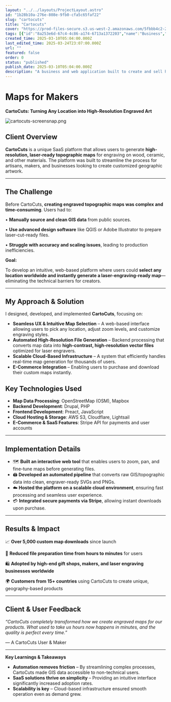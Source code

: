 ```yaml
---
layout: "../../layouts/ProjectLayout.astro"
id: "1b28b10a-276e-808e-9fb0-cfa5c65faf22"
slug: "cartocuts"
title: "Cartocuts"
cover: "https://prod-files-secure.s3.us-west-2.amazonaws.com/5fbbb4c2-2ced-4743-8413-ea48615b5809/3ccbb54f-f491-446e-b6b4-f19a4180e9f5/cutting-boards-02.jpg?X-Amz-Algorithm=AWS4-HMAC-SHA256&X-Amz-Content-Sha256=UNSIGNED-PAYLOAD&X-Amz-Credential=ASIAZI2LB4663UP735EG%2F20250325%2Fus-west-2%2Fs3%2Faws4_request&X-Amz-Date=20250325T235830Z&X-Amz-Expires=3600&X-Amz-Security-Token=IQoJb3JpZ2luX2VjELf%2F%2F%2F%2F%2F%2F%2F%2F%2F%2FwEaCXVzLXdlc3QtMiJGMEQCIDCUDzR03bZVspIJphEaK6NtePlM1%2Bstw02q4ze5cmgrAiBDtZtxkTfp5W71pU00KK04RyZcxbaACGiKW8bAGU57cyr%2FAwggEAAaDDYzNzQyMzE4MzgwNSIMt4bDFfBVtMey4vx5KtwDQpiOrkQJDVA5dpZoR9%2B9CMJyaQt9d%2FxZgHa66i0D9AIqz%2BTFJlUEwqaxWMl1d4kKFsQ4jLgpyhZKXtDKNGBZOdpYKrYAcZoH%2FaYTioHqRFlJSO%2Bw9X6wRBAKAo5aXxXA6iu68DoFc5vUY8I3irWEVI0TWQqy63z9EvI2KPdNeCtpUFGlonLb%2B4PIcC4s3X9Xv6foC8XhdgUagAYcA3lHsKFm6IvoFA9RCHArdgsUpn%2FVHcpNeDGEiepcK2MpVieV2YQDRVmJMwZTSQhMrsYpuwhDpB5z5yPihq2rNPthg%2B%2FRvkd%2FkWmDe8CGMFTBtAeRJSyZgOfIUSabLwozxnJZ3laQ5bYzvKIUcQ34Iots74B2YWlb74sQQzeHxvf86tyqqw6gU4PnYTptUPu12GePfaguINUOsCQWHwQZZlMmYGcU2ZMDx0RUIq6W1TQop0p8Kdt567tTo5ASnsve8WOXMkZonbmUX71uRI9GrcAYAbM1YrfZRZkO7%2Bdxu2K5Rii%2B5c3uvJ8Wn5XJ%2F1pBGgR3rOjYW1qxCMx6xfoRW2tte7kSAXp4gUNZ0%2F6U1XoXYd78WF3VbRA%2BeqcGXGdc5uJIpVME20QDu6c9IXeVhFD%2FC1Yo1%2FKTN5nNsgfLO80wj%2B6MvwY6pgGz2Yz24yMVbKxPXZrvZlPKEV6q%2F1wO2DiBVaVBol%2F5JKIMjzPKVN4MnL6%2BbpZ%2FX4FCEltEWukNP8mmqfSxW1SOz6oPwDvT0lXoW3p%2FCZNgWIec0P%2Bv7WulIkrXQdPPVZTAbP7xJ0nxY%2BmLaeRETZxfq8VzaQpYahVx9dLZZU1lwsgalrwjzYL2pwp9QCPnLpSCVGDBvkTIAqUGDFo86PlzYBRA99m7&X-Amz-Signature=b04e2c520013610ae4445db0702310317040674f24e58938081fad52c2975de5&X-Amz-SignedHeaders=host&x-id=GetObject"
tags: [{"id":"8a253e6d-67c4-4c86-a174-6713a1372203","name":"Business","color":"orange"},{"id":"a714972b-48cc-41bd-93d9-45042a0f9034","name":"Web App","color":"purple"}]
created_time: 2025-03-10T05:04:00.000Z
last_edited_time: 2025-03-24T23:07:00.000Z
url: ""
featured: false
order: 0
status: "published"
publish_date: 2025-03-10T05:04:00.000Z
description: "A business and web application built to create and sell high resolution digital map files for laser engraving."
---
```



# Maps for Makers


**CartoCuts: Turning Any Location into High-Resolution Engraved Art**


![cartocuts-screensnap.png](https://prod-files-secure.s3.us-west-2.amazonaws.com/5fbbb4c2-2ced-4743-8413-ea48615b5809/bd334646-a4fb-4b6e-b67b-3aa4756a8b7d/cartocuts-screensnap.png?X-Amz-Algorithm=AWS4-HMAC-SHA256&X-Amz-Content-Sha256=UNSIGNED-PAYLOAD&X-Amz-Credential=ASIAZI2LB466YOG4WZ3F%2F20250325%2Fus-west-2%2Fs3%2Faws4_request&X-Amz-Date=20250325T235847Z&X-Amz-Expires=3600&X-Amz-Security-Token=IQoJb3JpZ2luX2VjELf%2F%2F%2F%2F%2F%2F%2F%2F%2F%2FwEaCXVzLXdlc3QtMiJGMEQCIEztIehsJodDfmjE7PiHYn3BeDXtxgPEoLPzu87R8%2BJ5AiAmh1ZyZ5DmJEv07ZJgm7%2B7Rth%2BL%2BM2MuhlCqJtm4d%2Feir%2FAwggEAAaDDYzNzQyMzE4MzgwNSIMYwHFOv8McMF%2BumUQKtwDMXv4XxzrN55hiI0ZgnKRjbLt4lDndksG5BZmeGft7h1obfV0HuWrvw9vyupQfp0YKVZ6QZRWxAMmalDGCbAt0PklQqNbSLW2hUn0XKQWabmvqd6H7RSkgrfvSr%2BqETie13nYLfUIXLlbBAh9V%2BYLsvMXYTALnMkD%2B6gP69UrkIB3hseShlZxL0Q0si%2FARLS3vv94jfYsn%2BVkvELfjJA1AOwU%2FbiV6fLi0suHWAD%2FWj33WmIJxdpgWW8RSjr%2BYjMVyG34a0aRpJ8aHmgmD74C86BWtEjiX5VzXcRCAN%2F8StHwmeUXrm7txXwYirW%2B1aMCMVI1I1NzQUd1oC6E8IwluGMi%2FwpG2IqIryXI%2BV0ItqwJowYeyfIA6hVPhH5w4l%2FuK2iSBX0LEWJj2fwKeEUrRz6e%2BvD7KP6nQOMMdZIuFyTsebVXy9a1B4CWYRoVnYFl5qsCIp0aItNAjxEu1e1HxEzcfhhNcrnlPI2urISIu11BtRbJ6ShU0O095HABIjvMdjfslejLlqcQIE4ByNLEKI1FarCT73UJWr2mP5CBTg1CrM%2BCBrNU6aber2%2FcaxdoAJdoYUfqi0SzS6j8Ce5oxd0iZBtg4fIsRtV50VzQNu3ki9SQ3KxYsAFP9sow3uyMvwY6pgEDY%2FhjghI%2BlWGqh%2FAS%2BEp9JzyJf%2BIJRLKkxxzM5sXnbYhiYevRQyW0i%2F4zHJX4Vs89UJIx5Ux%2FhJqgU%2BLddJtEv%2F7P%2FwNCgy%2FU3XIz%2BBj4R3Q%2BzxBikQdAXKZVcxbkmHqejF76tSIId6MOAf1d7LJYVW0uXnyALN1IN3PeNVaKtqob8192HbHGxNcsY9wRAAphKuZNasln8i0z8iYLa0fNJlv3%2BZz%2F&X-Amz-Signature=b882c8b2bf0d36fb45bf9646227dbfbf8a2c58991609991a280e1e0cd7ce60cb&X-Amz-SignedHeaders=host&x-id=GetObject)


## **Client Overview**


**CartoCuts** is a unique SaaS platform that allows users to generate **high-resolution, laser-ready topographic maps** for engraving on wood, ceramic, and other materials. The platform was built to streamline the process for artisans, makers, and businesses looking to create customized geographic artwork.


---


## **The Challenge**


Before CartoCuts, **creating engraved topographic maps was complex and time-consuming**. Users had to:


•	**Manually source and clean GIS data** from public sources.


•	**Use advanced design software** like QGIS or Adobe Illustrator to prepare laser-cut-ready files.


•	**Struggle with accuracy and scaling issues**, leading to production inefficiencies.


**Goal:**


To develop an intuitive, web-based platform where users could **select any location worldwide and instantly generate a laser-engraving-ready map**—eliminating the technical barriers for creators.


---


## **My Approach & Solution**


I designed, developed, and implemented **CartoCuts**, focusing on:

- **Seamless UX & Intuitive Map Selection** – A web-based interface allowing users to pick any location, adjust zoom levels, and customize engraving styles.
- **Automated High-Resolution File Generation** – Backend processing that converts map data into **high-contrast, high-resolution vector files** optimized for laser engravers.
- **Scalable Cloud-Based Infrastructure** – A system that efficiently handles real-time map generation for thousands of users.
- **E-Commerce Integration** – Enabling users to purchase and download their custom maps instantly.

## **Key Technologies Used**

- **Map Data Processing**: OpenStreetMap (OSM), Mapbox
- **Backend Development**: Drupal, PHP
- **Frontend Development**: Preact, JavaScript
- **Cloud Hosting & Storage**: AWS S3, Cloudflare, Lightsail
- **E-Commerce & SaaS Features**: Stripe API for payments and user accounts

---


## **Implementation Details**

- 🗺️ **Built an interactive web tool** that enables users to zoom, pan, and fine-tune maps before generating files.
- 🖨️ **Developed an automated pipeline** that converts raw GIS/topographic data into clean, engraver-ready SVGs and PNGs.
- ☁️ **Hosted the platform on a scalable cloud environment**, ensuring fast processing and seamless user experience.
- 💳 **Integrated secure payments via Stripe**, allowing instant downloads upon purchase.

---


## **Results & Impact**


📈 **Over 5,000 custom map downloads** since launch


🚀 **Reduced file preparation time from hours to minutes** for users


🛍️ **Adopted by high-end gift shops, makers, and laser engraving businesses worldwide**


🌍 **Customers from 15+ countries** using CartoCuts to create unique, geography-based products


---


## **Client & User Feedback**


_“CartoCuts completely transformed how we create engraved maps for our products. What used to take us hours now happens in minutes, and the quality is perfect every time.”_


— A CartoCuts User & Maker


---


**Key Learnings & Takeaways**

- **Automation removes friction** – By streamlining complex processes, CartoCuts made GIS data accessible to non-technical users.
- **SaaS solutions thrive on simplicity** – Providing an intuitive interface significantly increased adoption rates.
- **Scalability is key** – Cloud-based infrastructure ensured smooth operation even as demand grew.
